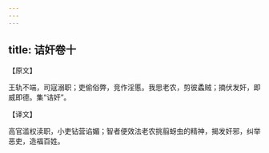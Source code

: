 ```yaml
---
---
---
```

title: 诘奸卷十
---



【原文】

王轨不端，司寇溺职；吏偷俗弊，竞作淫慝。我思老农，剪彼蟊贼；摘伏发奸，即威即德。集“诘奸”。

【译文】

高官滥权渎职，小吏钻营谄媚；智者便效法老农挑翦蚜虫的精神，揭发奸邪，纠举恶吏，造福百姓。